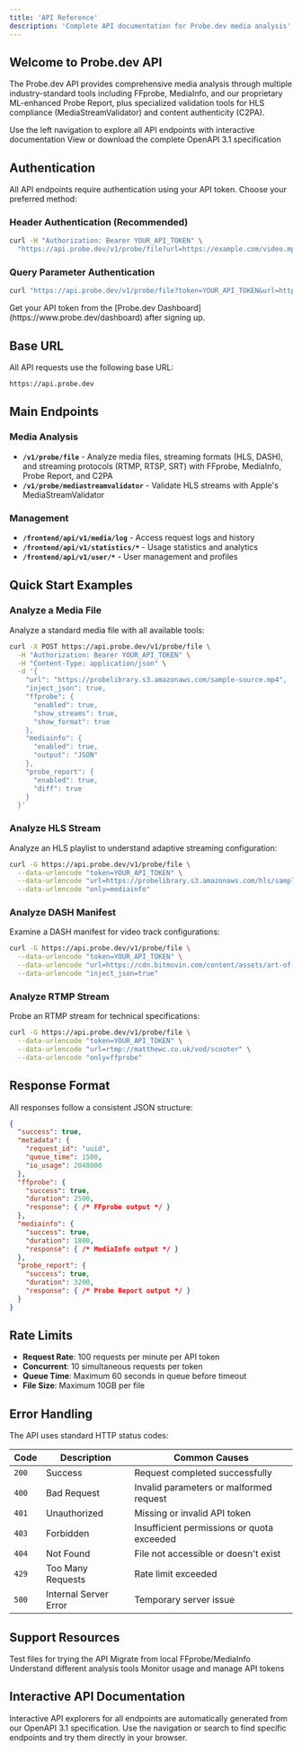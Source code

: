 ```yaml
---
title: 'API Reference'
description: 'Complete API documentation for Probe.dev media analysis'
---
```


## Welcome to Probe.dev API

The Probe.dev API provides comprehensive media analysis through multiple industry-standard tools including FFprobe, MediaInfo, and our proprietary ML-enhanced Probe Report, plus specialized validation tools for HLS compliance (MediaStreamValidator) and content authenticity (C2PA).

<CardGroup cols={2}>
  <Card
    title="Interactive API Explorer"
    icon="play"
  >
    Use the left navigation to explore all API endpoints with interactive documentation
  </Card>
  <Card
    title="OpenAPI Specification"
    icon="code"
    href="/api-reference/openapi.json"
    target="_blank"
  >
    View or download the complete OpenAPI 3.1 specification
  </Card>
</CardGroup>

## Authentication

All API endpoints require authentication using your API token. Choose your preferred method:

### Header Authentication (Recommended)
```bash
curl -H "Authorization: Bearer YOUR_API_TOKEN" \
  "https://api.probe.dev/v1/probe/file?url=https://example.com/video.mp4"
```

### Query Parameter Authentication
```bash
curl "https://api.probe.dev/v1/probe/file?token=YOUR_API_TOKEN&url=https://example.com/video.mp4"
```

<Note>
Get your API token from the [Probe.dev Dashboard](https://www.probe.dev/dashboard) after signing up.
</Note>

## Base URL

All API requests use the following base URL:

```
https://api.probe.dev
```

## Main Endpoints

### Media Analysis
- **`/v1/probe/file`** - Analyze media files, streaming formats (HLS, DASH), and streaming protocols (RTMP, RTSP, SRT) with FFprobe, MediaInfo, Probe Report, and C2PA
- **`/v1/probe/mediastreamvalidator`** - Validate HLS streams with Apple's MediaStreamValidator

### Management
- **`/frontend/api/v1/media/log`** - Access request logs and history
- **`/frontend/api/v1/statistics/*`** - Usage statistics and analytics
- **`/frontend/api/v1/user/*`** - User management and profiles

## Quick Start Examples

### Analyze a Media File
Analyze a standard media file with all available tools:

```bash
curl -X POST https://api.probe.dev/v1/probe/file \
  -H "Authorization: Bearer YOUR_API_TOKEN" \
  -H "Content-Type: application/json" \
  -d '{
    "url": "https://probelibrary.s3.amazonaws.com/sample-source.mp4",
    "inject_json": true,
    "ffprobe": {
      "enabled": true,
      "show_streams": true,
      "show_format": true
    },
    "mediainfo": {
      "enabled": true,
      "output": "JSON"
    },
    "probe_report": {
      "enabled": true,
      "diff": true
    }
  }'
```

### Analyze HLS Stream
Analyze an HLS playlist to understand adaptive streaming configuration:

```bash
curl -G https://api.probe.dev/v1/probe/file \
  --data-urlencode "token=YOUR_API_TOKEN" \
  --data-urlencode "url=https://probelibrary.s3.amazonaws.com/hls/sample/big_buck_bunny.m3u8" \
  --data-urlencode "only=mediainfo"
```

### Analyze DASH Manifest
Examine a DASH manifest for video track configurations:

```bash
curl -G https://api.probe.dev/v1/probe/file \
  --data-urlencode "token=YOUR_API_TOKEN" \
  --data-urlencode "url=https://cdn.bitmovin.com/content/assets/art-of-motion-dash-hls-progressive/mpds/f08e80da-bf1d-4e3d-8899-f0f6155f6efa.mpd" \
  --data-urlencode "inject_json=true"
```

### Analyze RTMP Stream
Probe an RTMP stream for technical specifications:

```bash
curl -G https://api.probe.dev/v1/probe/file \
  --data-urlencode "token=YOUR_API_TOKEN" \
  --data-urlencode "url=rtmp://matthewc.co.uk/vod/scooter" \
  --data-urlencode "only=ffprobe"
```

## Response Format

All responses follow a consistent JSON structure:

```json
{
  "success": true,
  "metadata": {
    "request_id": "uuid",
    "queue_time": 1500,
    "io_usage": 2048000
  },
  "ffprobe": {
    "success": true,
    "duration": 2500,
    "response": { /* FFprobe output */ }
  },
  "mediainfo": {
    "success": true,
    "duration": 1800,
    "response": { /* MediaInfo output */ }
  },
  "probe_report": {
    "success": true,
    "duration": 3200,
    "response": { /* Probe Report output */ }
  }
}
```

## Rate Limits

- **Request Rate**: 100 requests per minute per API token
- **Concurrent**: 10 simultaneous requests per token
- **Queue Time**: Maximum 60 seconds in queue before timeout
- **File Size**: Maximum 10GB per file

## Error Handling

The API uses standard HTTP status codes:

| **Code** | **Description** | **Common Causes** |
|----------|-----------------|-------------------|
| `200` | Success | Request completed successfully |
| `400` | Bad Request | Invalid parameters or malformed request |
| `401` | Unauthorized | Missing or invalid API token |
| `403` | Forbidden | Insufficient permissions or quota exceeded |
| `404` | Not Found | File not accessible or doesn't exist |
| `429` | Too Many Requests | Rate limit exceeded |
| `500` | Internal Server Error | Temporary server issue |

## Support Resources

<CardGroup cols={2}>
  <Card
    title="Sample Media Library"
    icon="video"
    href="/reference/sample-media-library"
  >
    Test files for trying the API
  </Card>
  <Card
    title="Migration Guide"
    icon="arrows-turn-right"
    href="/guides/migration-guide"
  >
    Migrate from local FFprobe/MediaInfo
  </Card>
  <Card
    title="Report Types Guide"
    icon="chart-bar"
    href="/guides/report-types"
  >
    Understand different analysis tools
  </Card>
  <Card
    title="Dashboard"
    icon="gauge"
    href="https://www.probe.dev/dashboard"
  >
    Monitor usage and manage API tokens
  </Card>
</CardGroup>

## Interactive API Documentation

<Note>
Interactive API explorers for all endpoints are automatically generated from our OpenAPI 3.1 specification. Use the navigation or search to find specific endpoints and try them directly in your browser.
</Note>
